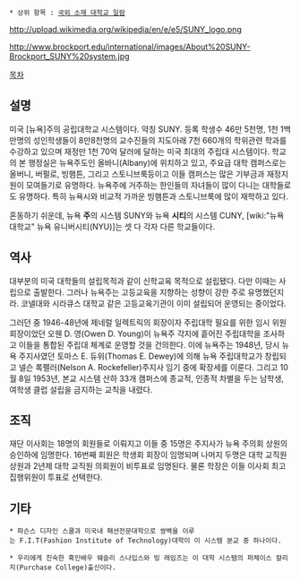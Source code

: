  * 상위 항목 : [[국외 소재 대학교 일람]]
http://upload.wikimedia.org/wikipedia/en/e/e5/SUNY_logo.png

http://www.brockport.edu/international/images/About%20SUNY-Brockport_SUNY%20system.jpg

[[목차]]

== 설명 ==
미국 [뉴욕]주의 공립대학교 시스템이다. 약칭 SUNY. 등록 학생수 46만 5천명, 1천 1백만명의 성인학생들이 8만8천명의 교수진들의 지도아래 7천 660개의 학위관련 학과를 수강하고 있으며 재정만 1천 70억 달러에 달하는 미국 최대의 주립대 시스템이다. 학교의 본 행정실은 뉴욕주도인 올바니(Albany)에 위치하고 있고, 주요급 대학 캠퍼스로는 올버니, 버펄로, 빙햄튼, 그리고 스토니브룩등이고 이들 캠퍼스는 많은 기부금과 재정지원이 모여들기로 유명하다. 뉴욕주에 거주하는 한인들의 자녀들이 많이 다니는 대학들로도 유명하다. 특히 뉴욕시와 비교적 가까운 빙햄튼과 스토니브룩에 많이 재학하고 있다.

혼동하기 쉬운데, 뉴욕 '''주'''의 시스템 SUNY와 뉴욕 '''시티'''의 시스템 CUNY, [wiki:"뉴욕 대학교" 뉴욕 유니버시티(NYU)]는 셋 다 각자 다른 학교들이다.

== 역사 ==
대부분의 미국 대학들의 설립목적과 같이 신학교육 목적으로 설립됐다. 다만 이때는 사립으로 출발한다. 그러나 뉴욕주는 고등교육을 지향하는 성향이 강한 주로 유명했던지라. 코넬대와 시라큐스 대학교 같은 고등교육기관이 이미 설립되어 운영되는 중이었다. 

그러던 중 1946-48년에 제네럴 일렉트릭의 회장이자 주립대학 필요를 위한 임시 위원회장이었던 오웬 D. 영(Owen D. Young)이 뉴욕주 각지에 흩어진 주립대학을 조사하고 이들을 통합된 주립대 체계로 운영할 것을 건의한다. 이에 뉴욕주는 1948년, 당시 뉴욕 주지사였던 토마스 E. 듀위(Thomas E. Dewey)에 의해 뉴욕 주립대학교가 창립되고 넬슨 록펠러(Nelson A. Rockefeller)주지사 임기 중에 확장세를 이룬다. 그리고 10월 8일 1953년, 본교 시스템 산하 33개 캠퍼스에 종교적, 인종적 차별을 두는 남학생, 여학생 클럽 설립을 금지하는 교칙을 내렸다.

== 조직 ==
재단 이사회는 18명의 회원들로 이뤄지고 이들 중 15명은 주지사가 뉴욕 주의회 상원의 승인하에 임명한다. 16번째 회원은 학생회 회장이 임명되며 나머지 두명은 대학 교직원 상원과 2년제 대학 교직원 의회원이 비투표로 임명된다. 물론 학장은 이들 이사회 최고 집행위원이 투표로 선택한다.

== 기타 ==
 * 파슨스 디자인 스쿨과 미국내 패션전문대학으로 쌍벽을 이루는 F.I.T(Fashion Institute of Technology)대학이 이 시스템 분교 중 하나이다.

 * 우리에게 친숙한 흑인배우 웨슬리 스나입스와 빙 래임즈는 이 대학 시스템의 퍼체이스 칼리지(Purchase College)출신이다.

